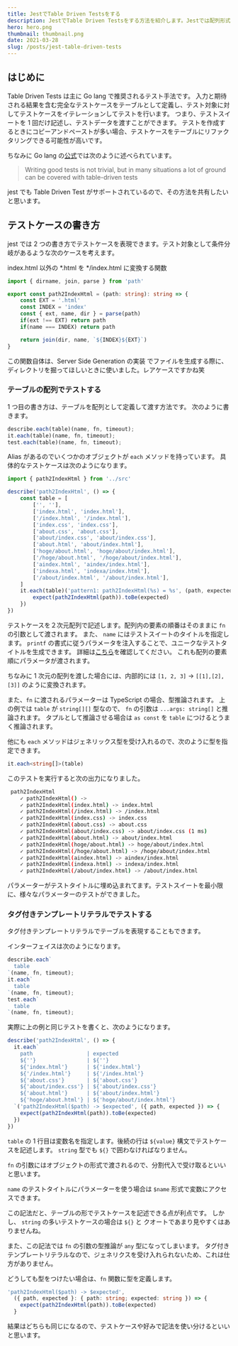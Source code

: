 ```yaml
---
title: JestでTable Driven Testsをする
description: JestでTable Driven Testsをする方法を紹介します。Jestでは配列形式と、タグ付きテンプレートリテラル形式でテストを書けるので、2つの記述法を解説します。また、TypeScriptで書いた場合の型推論と、アサーションの方法についても紹介します。
hero: hero.png
thumbnail: thumbnail.png
date: 2021-03-28
slug: /posts/jest-table-driven-tests
---
```


## はじめに

Table Driven Tests は主に Go lang で推奨されるテスト手法です。
入力と期待される結果を含む完全なテストケースをテーブルとして定義し、テスト対象に対してテストケースをイテレーションしてテストを行います。
つまり、テストスイートを 1 回だけ記述し、テストデータを渡すことができます。
テストを作成するときにコピーアンドペーストが多い場合、テストケースをテーブルにリファクタリングできる可能性が高いです。

ちなみに Go lang の[公式](https://github.com/golang/go/wiki/TableDrivenTests)では次のように述べられています。

> Writing good tests is not trivial, but in many situations a lot of ground can be covered with table-driven tests

jest でも Table Driven Test がサポートされているので、その方法を共有したいと思います。

## テストケースの書き方

jest では 2 つの書き方でテストケースを表現できます。テスト対象として条件分岐があるような次のケースを考えます。

index.html 以外の \*.html を \*/index.html に変換する関数

```ts:index.ts
import { dirname, join, parse } from 'path'

export const path2IndexHtml = (path: string): string => {
    const EXT = '.html'
    const INDEX = 'index'
    const { ext, name, dir } = parse(path)
    if(ext !== EXT) return path
    if(name === INDEX) return path

    return join(dir, name, `${INDEX}${EXT}`)
}
```

この関数自体は、Server Side Generation の実装 でファイルを生成する際に、ディレクトリを掘ってほしいときに使いました。レアケースですかね笑

### テーブルの配列でテストする

1 つ目の書き方は、テーブルを配列として定義して渡す方法です。
次のように書きます。

```ts
describe.each(table)(name, fn, timeout);
it.each(table)(name, fn, timeout);
test.each(table)(name, fn, timeout);
```

Alias があるのでいくつかのオブジェクトが `each` メソッドを持っています。
具体的なテストケースは次のようになります。

```ts:index.spec.ts
import { path2IndexHtml } from '../src'

describe('path2IndexHtml', () => {
    const table = [
        ['', ''],
        ['index.html', 'index.html'],
        ['/index.html', '/index.html'],
        ['index.css', 'index.css'],
        ['about.css', 'about.css'],
        ['about/index.css', 'about/index.css'],
        ['about.html', 'about/index.html'],
        ['hoge/about.html', 'hoge/about/index.html'],
        ['/hoge/about.html', '/hoge/about/index.html'],
        ['aindex.html', 'aindex/index.html'],
        ['indexa.html', 'indexa/index.html'],
        ['/about/index.html', '/about/index.html'],
    ]
    it.each(table)('pattern1: path2IndexHtml(%s) = %s', (path, expected, fa) => {
        expect(path2IndexHtml(path)).toBe(expected)
    })
})
```

テストケースを２次元配列で記述します。配列内の要素の順番はそのままに `fn` の引数として渡されます。
また、 `name` にはテストスイートのタイトルを指定します。 `printf` の書式に従うパラメータを注入することで、ユニークなテストタイトルを生成できます。
詳細は[こちら](https://jestjs.io/ja/docs/api#1-describeeachtablename-fn-timeout)を確認してください。
これも配列の要素順にパラメータが渡されます。

ちなみに 1 次元の配列を渡した場合には、内部的には `[1, 2, 3]` -> `[[1],[2],[3]]` のように変換されます。

また、`fn` に渡されるパラメーターは TypeScript の場合、型推論されます。
上の例では `table` が `string[][]` 型なので、 `fn` の引数は `...args: string[]` と推論されます。
タプルとして推論させる場合は `as const` を `table` につけるとうまく推論されます。

他にも `each` メソッドはジェネリックス型を受け入れるので、次のように型を指定できます。

```ts:index.spec.ts
it.each<string[]>(table)
```

このテストを実行すると次の出力になりました。

```bash
 path2IndexHtml
    ✓ path2IndexHtml() ->
    ✓ path2IndexHtml(index.html) -> index.html
    ✓ path2IndexHtml(/index.html) -> /index.html
    ✓ path2IndexHtml(index.css) -> index.css
    ✓ path2IndexHtml(about.css) -> about.css
    ✓ path2IndexHtml(about/index.css) -> about/index.css (1 ms)
    ✓ path2IndexHtml(about.html) -> about/index.html
    ✓ path2IndexHtml(hoge/about.html) -> hoge/about/index.html
    ✓ path2IndexHtml(/hoge/about.html) -> /hoge/about/index.html
    ✓ path2IndexHtml(aindex.html) -> aindex/index.html
    ✓ path2IndexHtml(indexa.html) -> indexa/index.html
    ✓ path2IndexHtml(/about/index.html) -> /about/index.html
```

パラメーターがテストタイトルに埋め込まれてます。テストスイートを最小限に、様々なパラメーターのテストができました。

### タグ付きテンプレートリテラルでテストする

タグ付きテンプレートリテラルでテーブルを表現することもできます。

インターフェイスは次のようになります。

```ts
describe.each`
  table
`(name, fn, timeout);
it.each`
  table
`(name, fn, timeout);
test.each`
  table
`(name, fn, timeout);
```

実際に上の例と同じテストを書くと、次のようになります。

```ts:index.spec.ts
describe('path2IndexHtml', () => {
  it.each`
    path                 | expected
    ${''}                | ${''}
    ${'index.html'}      | ${'index.html'}
    ${'/index.html'}     | ${'/index.html'}
    ${'about.css'}       | ${'about.css'}
    ${'about/index.css'} | ${'about/index.css'}
    ${'about.html'}      | ${'about/index.html'}
    ${'hoge/about.html'} | ${'hoge/about/index.html'}
  `('path2IndexHtml($path) -> $expected', ({ path, expected }) => {
    expect(path2IndexHtml(path)).toBe(expected)
  })
})
```

`table` の 1 行目は変数名を指定します。後続の行は `${value}` 構文でテストケースを記述します。 `string` 型でも `${}` で囲わなければなりません。

`fn` の引数にはオブジェクトの形式で渡されるので、分割代入で受け取るといいと思います。

`name` のテストタイトルにパラメーターを使う場合は `$name` 形式で変数にアクセスできます。

この記法だと、テーブルの形でテストケースを記述できる点が利点です。
しかし、 `string` の多いテストケースの場合は `${}` と クオートであまり見やすくはありませんね。

また、この記法では `fn` の引数の型推論が `any` 型になってしまいます。
タグ付きテンプレートリテラルなので、ジェネリクスを受け入れられないため、これは仕方がありません。

どうしても型をつけたい場合は、`fn` 関数に型を定義します。

```ts:index.spec.ts
'path2IndexHtml($path) -> $expected',
  ({ path, expected }: { path: string; expected: string }) => {
    expect(path2IndexHtml(path)).toBe(expected)
  }
```

結果はどちらも同じになるので、テストケースや好みで記法を使い分けるといいと思います。
